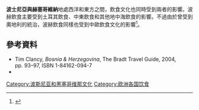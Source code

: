 '''波士尼亞與赫塞哥維納'''地處西洋和東方之間，飲食文化也同時受到兩者的影響。波赫飲食主要受到土耳其飲食、中東飲食和其他地中海飲食的影響。不過由於曾受到奧地利的統治，波赫飲食同樣也受到中歐飲食文化的影響<ref>{{cite web|url=http://www.klix.ba/lifestyle/hranaipice/baklave-hurmasice-tulumbe-kadaif-koje-su-omiljene-bajramske-slastice-sarajlija/140726062#16|title=Baklave, hurmašice, tulumbe, kadaif... Koje su omiljene bajramske slastice Sarajlija?|date=3 September 2015|publisher=klix.ba|access-date=2015-12-24|archive-date=2016-03-26|archive-url=https://web.archive.org/web/20160326044633/http://www.klix.ba/lifestyle/hranaipice/baklave-hurmasice-tulumbe-kadaif-koje-su-omiljene-bajramske-slastice-sarajlija/140726062#16|dead-url=no}}</ref>。
==參考資料==
{{Reflist}}
* Tim Clancy, ''Bosnia & Herzegovina'', The Bradt Travel Guide, 2004, pp. 93–97, ISBN 1-84162-094-7
* {{cite book|url= |editor=Darra Goldstein |editor2=Kathrin Merkle |title=Culinary cultures of Europe: identity, diversity and dialogue |publisher=[[Council_of_Europe|Council of Europe]]|pages=87–94 |isbn=92-871-5744-8}}
{{歐洲題目|飲食文化}}
[[Category:波斯尼亚和黑塞哥维那文化|Category:波斯尼亚和黑塞哥维那文化]]
[[Category:欧洲各国饮食|Category:欧洲各国饮食]]
